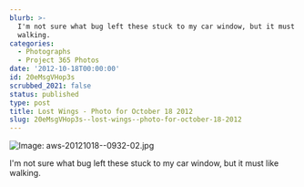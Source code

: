 ```yaml
---
blurb: >-
  I'm not sure what bug left these stuck to my car window, but it must like
  walking.
categories:
  - Photographs
  - Project 365 Photos
date: '2012-10-18T00:00:00'
id: 20eMsgVHop3s
scrubbed_2021: false
status: published
type: post
title: Lost Wings - Photo for October 18 2012
slug: 20eMsgVHop3s--lost-wings--photo-for-october-18-2012
---
```


![Image: aws-20121018--0932-02.jpg](/aws-20121018--0932-02.jpg)

I'm not sure what bug left these stuck to my car window, but it must like walking.
